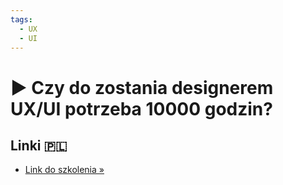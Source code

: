 ```yaml
---
tags:
  - UX
  - UI
---
```



# ▶️ Czy do zostania designerem UX/UI potrzeba 10000 godzin?

<VimeoPlayer videoId="772088242" />

## Linki 🇵🇱

- [Link do szkolenia &raquo;](/docs/020-ux-ui/020-praktyczne-szkolenie-projektowania-ux-ui/index.mdx)
